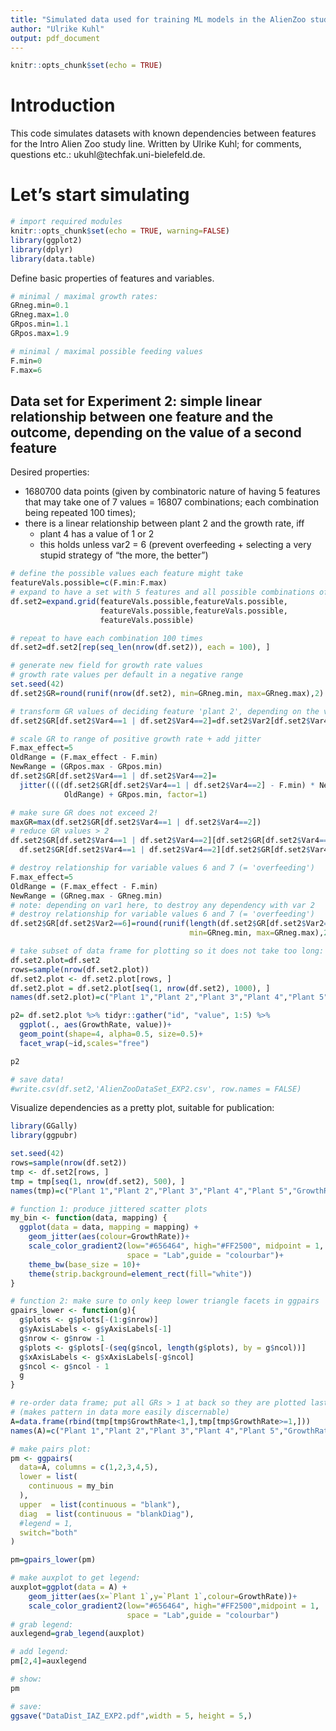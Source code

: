 ```yaml
---
title: "Simulated data used for training ML models in the AlienZoo study series (IAZ, Experiment 2)"
author: "Ulrike Kuhl"
output: pdf_document
---
```


```r
knitr::opts_chunk$set(echo = TRUE)
```

# Introduction

This code simulates datasets with known dependencies between features for the Intro Alien Zoo study line.
Written by Ulrike Kuhl; for comments, questions etc.: ukuhl@techfak.uni-bielefeld.de.

# Let's start simulating

```r
# import required modules
knitr::opts_chunk$set(echo = TRUE, warning=FALSE)
library(ggplot2)
library(dplyr)
library(data.table)

```
Define basic properties of features and variables.

```r
# minimal / maximal growth rates:
GRneg.min=0.1
GRneg.max=1.0
GRpos.min=1.1
GRpos.max=1.9

# minimal / maximal possible feeding values
F.min=0
F.max=6
```

## Data set for Experiment 2: simple linear relationship between one feature and the outcome, depending on the value of a second feature

Desired properties:

* 1680700 data points (given by combinatoric nature of having 5 features that may take one of 7 values = 16807 combinations; each combination being repeated 100 times); 
* there is a linear relationship between plant 2 and the growth rate, iff
  + plant 4 has a value of 1 or 2
  + this holds unless var2 = 6 (prevent overfeeding + selecting a very stupid strategy of "the more, the better")

```r

# define the possible values each feature might take
featureVals.possible=c(F.min:F.max)
# expand to have a set with 5 features and all possible combinations of features
df.set2=expand.grid(featureVals.possible,featureVals.possible,
                    featureVals.possible,featureVals.possible,
                    featureVals.possible)

# repeat to have each combination 100 times
df.set2=df.set2[rep(seq_len(nrow(df.set2)), each = 100), ]

# generate new field for growth rate values
# growth rate values per default in a negative range
set.seed(42)
df.set2$GR=round(runif(nrow(df.set2), min=GRneg.min, max=GRneg.max),2)

# transform GR values of deciding feature 'plant 2', depending on the value of 'plant 4': 
df.set2$GR[df.set2$Var4==1 | df.set2$Var4==2]=df.set2$Var2[df.set2$Var4==1 | df.set2$Var4==2]

# scale GR to range of positive growth rate + add jitter
F.max_effect=5
OldRange = (F.max_effect - F.min)  
NewRange = (GRpos.max - GRpos.min) 
df.set2$GR[df.set2$Var4==1 | df.set2$Var4==2]=
  jitter((((df.set2$GR[df.set2$Var4==1 | df.set2$Var4==2] - F.min) * NewRange) /
            OldRange) + GRpos.min, factor=1)

# make sure GR does not exceed 2!
maxGR=max(df.set2$GR[df.set2$Var4==1 | df.set2$Var4==2])
# reduce GR values > 2
df.set2$GR[df.set2$Var4==1 | df.set2$Var4==2][df.set2$GR[df.set2$Var4==1 | df.set2$Var4==2]>2]=
  df.set2$GR[df.set2$Var4==1 | df.set2$Var4==2][df.set2$GR[df.set2$Var4==1 | df.set2$Var4==2]>2]-(maxGR-2)

# destroy relationship for variable values 6 and 7 (= 'overfeeding')
F.max_effect=5
OldRange = (F.max_effect - F.min)
NewRange = (GRneg.max - GRneg.min)
# note: depending on var1 here, to destroy any dependency with var 2
# destroy relationship for variable values 6 and 7 (= 'overfeeding')
df.set2$GR[df.set2$Var2==6]=round(runif(length(df.set2$GR[df.set2$Var2==6]), 
                                        min=GRneg.min, max=GRneg.max),2)

# take subset of data frame for plotting so it does not take too long:
df.set2.plot=df.set2
rows=sample(nrow(df.set2.plot))
df.set2.plot <- df.set2.plot[rows, ]
df.set2.plot = df.set2.plot[seq(1, nrow(df.set2), 1000), ]
names(df.set2.plot)=c("Plant 1","Plant 2","Plant 3","Plant 4","Plant 5","GrowthRate")

p2= df.set2.plot %>% tidyr::gather("id", "value", 1:5) %>% 
  ggplot(., aes(GrowthRate, value))+
  geom_point(shape=4, alpha=0.5, size=0.5)+
  facet_wrap(~id,scales="free")

p2

# save data!
#write.csv(df.set2,'AlienZooDataSet_EXP2.csv', row.names = FALSE)
```

Visualize dependencies as a pretty plot, suitable for publication:

```r

library(GGally)
library(ggpubr)

set.seed(42)
rows=sample(nrow(df.set2))
tmp <- df.set2[rows, ]
tmp = tmp[seq(1, nrow(df.set2), 500), ]
names(tmp)=c("Plant 1","Plant 2","Plant 3","Plant 4","Plant 5","GrowthRate")

# function 1: produce jittered scatter plots
my_bin <- function(data, mapping) {
  ggplot(data = data, mapping = mapping) +
    geom_jitter(aes(colour=GrowthRate))+
    scale_color_gradient2(low="#656464", high="#FF2500", midpoint = 1,
                          space = "Lab",guide = "colourbar")+
    theme_bw(base_size = 10)+
    theme(strip.background=element_rect(fill="white"))
}

# function 2: make sure to only keep lower triangle facets in ggpairs
gpairs_lower <- function(g){
  g$plots <- g$plots[-(1:g$nrow)]
  g$yAxisLabels <- g$yAxisLabels[-1]
  g$nrow <- g$nrow -1
  g$plots <- g$plots[-(seq(g$ncol, length(g$plots), by = g$ncol))]
  g$xAxisLabels <- g$xAxisLabels[-g$ncol]
  g$ncol <- g$ncol - 1
  g
}

# re-order data frame; put all GRs > 1 at back so they are plotted last
# (makes pattern in data more easily discernable)
A=data.frame(rbind(tmp[tmp$GrowthRate<1,],tmp[tmp$GrowthRate>=1,]))
names(A)=c("Plant 1","Plant 2","Plant 3","Plant 4","Plant 5","GrowthRate")

# make pairs plot:
pm <- ggpairs(
  data=A, columns = c(1,2,3,4,5),
  lower = list(
    continuous = my_bin
  ),
  upper  = list(continuous = "blank"),
  diag  = list(continuous = "blankDiag"),
  #legend = 1,
  switch="both"
)

pm=gpairs_lower(pm)

# make auxplot to get legend:
auxplot=ggplot(data = A) +
    geom_jitter(aes(x=`Plant 1`,y=`Plant 1`,colour=GrowthRate))+
    scale_color_gradient2(low="#656464", high="#FF2500",midpoint = 1,
                          space = "Lab",guide = "colourbar")
# grab legend:
auxlegend=grab_legend(auxplot)

# add legend:
pm[2,4]=auxlegend

# show:
pm

# save:
ggsave("DataDist_IAZ_EXP2.pdf",width = 5, height = 5,)

```
